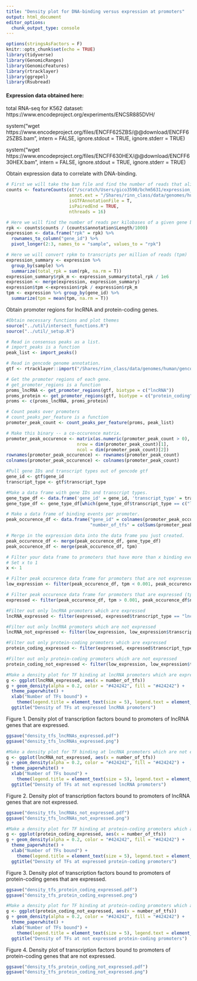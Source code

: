 ```yaml
---
title: "Density plot for DNA-binding versus expression at promoters"
output: html_document
editor_options:
  chunk_output_type: console
---
```


```r
options(stringsAsFactors = F)
knitr::opts_chunk$set(echo = TRUE)
library(tidyverse)
library(GenomicRanges)
library(GenomicFeatures)
library(rtracklayer)
library(ggrepel)
library(Rsubread)
```

#### Expression data obtained here:
total RNA-seq for K562 dataset: https://www.encodeproject.org/experiments/ENCSR885DVH/

system("wget https://www.encodeproject.org/files/ENCFF625ZBS/@@download/ENCFF625ZBS.bam",
        intern = FALSE, ignore.stdout = TRUE, ignore.stderr = TRUE)
        
system("wget https://www.encodeproject.org/files/ENCFF630HEX/@@download/ENCFF630HEX.bam",
        intern = FALSE, ignore.stdout = TRUE, ignore.stderr = TRUE)


Obtain expression data to correlate with DNA-binding.
```r

# First we will take the bam file and find the number of reads that align over mRNA and lncRNA gene-bodies
counts <- featureCounts(c("/scratch/Users/gico3590/bchm5631/expression_data/ENCFF625ZBS.bam", "/scratch/Users/gico3590/bchm5631/expression_data/ENCFF630HEX.bam"),
                        annot.ext = "/Shares/rinn_class/data/genomes/human/gencode/v32/gencode.v32.annotation.gtf",
                        isGTFAnnotationFile = T,
                        isPairedEnd = TRUE,
                        nthreads = 16)

# Here we will find the number of reads per kilobases of a given gene body (rpkm).
rpk <- counts$counts / (counts$annotation$Length/1000)
expression <- data.frame("rpk" = rpk) %>%
  rownames_to_column("gene_id") %>%
  pivot_longer(2:3, names_to = "sample", values_to = "rpk")

# Here we will convert rpkm to transcripts per million of reads (tpm)
expression_summary <- expression %>%
  group_by(sample) %>%
  summarize(total_rpk = sum(rpk, na.rm = T))
expression_summary$rpk_m <- expression_summary$total_rpk / 1e6
expression <- merge(expression, expression_summary)
expression$tpm <-expression$rpk / expression$rpk_m
tpm <- expression %>% group_by(gene_id) %>%
  summarize(tpm = mean(tpm, na.rm = T))
```


Obtain promoter regions for lncRNA and protein-coding genes.
```r
#Obtain necessary functions and plot themes
source("../util/intersect_functions.R")
source("../util/_setup.R")

# Read in consensus peaks as a list.
# import_peaks is a function
peak_list <- import_peaks()

# Read in gencode genome annotation.
gtf <- rtracklayer::import("/Shares/rinn_class/data/genomes/human/gencode/v32/gencode.v32.annotation.gtf")

# Get the promoter regions of each gene.
# get_promoter_regions is a function
proms_lncRNA <- get_promoter_regions(gtf, biotype = c("lncRNA"))
proms_protein <- get_promoter_regions(gtf, biotype = c("protein_coding"))
proms <- c(proms_lncRNA, proms_protein)

# Count peaks over promoters
# count_peaks_per_feature is a function
promoter_peak_count <- count_peaks_per_feature(proms, peak_list)
```


```r
# Make this binary -- a co-occurence matrix.
promoter_peak_occurence <- matrix(as.numeric(promoter_peak_count > 0),
                           nrow = dim(promoter_peak_count)[1],
                           ncol = dim(promoter_peak_count)[2])
rownames(promoter_peak_occurence) <- rownames(promoter_peak_count)
colnames(promoter_peak_occurence) <- colnames(promoter_peak_count)

#Pull gene IDs and transcript types out of gencode gtf
gene_id <- gtf$gene_id
transcript_type <- gtf$transcript_type

#Make a data frame with gene IDs and transcript types.
gene_type_df <- data.frame('gene_id' = gene_id, 'transcript_type' = transcript_type)
gene_type_df <- gene_type_df[which(gene_type_df$transcript_type == c("lncRNA", "protein_coding")),]

# Make a data frame of binding events per promoter.
peak_occurence_df <- data.frame("gene_id" = colnames(promoter_peak_occurence),
                                "number_of_tfs" = colSums(promoter_peak_occurence))

# Merge in the expression data into the data frame you just created.
peak_occurence_df <- merge(peak_occurence_df, gene_type_df)
peak_occurence_df <- merge(peak_occurence_df, tpm)
```


```r
# Filter your data frame to promoters that have more than x binding events yet are still not expressed.
# Set x to 1
x <- 1

# Filter peak occurence data frame for promoters that are not expressed (tpm < 0.001)
low_expression <- filter(peak_occurence_df, tpm < 0.001, peak_occurence_df$number_of_tfs > x)

# Filter peak occurence data frame for promoters that are expressed (tpm > 0.001)
expressed <- filter(peak_occurence_df, tpm > 0.001, peak_occurence_df$number_of_tfs > x)

#Filter out only lncRNA promoters which are expressed
lncRNA_expressed <- filter(expressed, expressed$transcript_type == "lncRNA")

#Filter out only lncRNA promoters which are not expressed
lncRNA_not_expressed <- filter(low_expression, low_expression$transcript_type == "lncRNA")

#Filter out only protein-coding promoters which are expressed
protein_coding_expressed <- filter(expressed, expressed$transcript_type == "protein_coding")

#Filter out only protein-coding promoters which are not expressed
protein_coding_not_expressed <- filter(low_expression, low_expression$transcript_type == "protein_coding")
```


```r
#Make a density plot for TF binding at lncRNA promoters which are expressed
g <- ggplot(lncRNA_expressed, aes(x = number_of_tfs))
g + geom_density(alpha = 0.2, color = "#424242", fill = "#424242") +
  theme_paperwhite() +
  xlab("Number of TFs bound") +
    theme(legend.title = element_text(size = 5), legend.text = element_text(size = 5), legend.key.size = unit(0.5, "cm"), plot.title = element_text(size = 10), axis.title = element_text(size = 7), axis.text.x = element_text(size = 5), axis.text.y = element_text(size = 5)) +
  ggtitle("Density of TFs at expressed lncRNA promoters")
```

Figure 1. Density plot of transcription factors bound to promoters of lncRNA genes that are expressed.

```r
ggsave("density_tfs_lncRNAs_expressed.pdf")
ggsave("density_tfs_lncRNAs_expressed.png")

```


```r
#Make a density plot for TF binding at lncRNA promoters which are not expressed
g <- ggplot(lncRNA_not_expressed, aes(x = number_of_tfs))
g + geom_density(alpha = 0.2, color = "#424242", fill = "#424242") +
  theme_paperwhite() +
  xlab("Number of TFs bound") +
    theme(legend.title = element_text(size = 5), legend.text = element_text(size = 5), legend.key.size = unit(0.5, "cm"), plot.title = element_text(size = 10), axis.title = element_text(size = 7), axis.text.x = element_text(size = 5), axis.text.y = element_text(size = 5)) +
  ggtitle("Density of TFs at not expressed lncRNA promoters")
```

Figure 2. Density plot of transcription factors bound to promoters of lncRNA genes that are not expressed.

```r
ggsave("density_tfs_lncRNAs_not_expressed.pdf")
ggsave("density_tfs_lncRNAs_not_expressed.png")
```

```r
#Make a density plot for TF binding at protein-coding promoters which are expressed
g <- ggplot(protein_coding_expressed, aes(x = number_of_tfs))
g + geom_density(alpha = 0.2, color = "#424242", fill = "#424242") +
  theme_paperwhite() +
  xlab("Number of TFs bound") +
    theme(legend.title = element_text(size = 5), legend.text = element_text(size = 5), legend.key.size = unit(0.5, "cm"), plot.title = element_text(size = 10), axis.title = element_text(size = 7), axis.text.x = element_text(size = 5), axis.text.y = element_text(size = 5)) +
  ggtitle("Density of TFs at expressed protein-coding promoters")
```

Figure 3. Density plot of transcription factors bound to promoters of protein-coding genes that are expressed.

```r
ggsave("density_tfs_protein_coding_expressed.pdf")
ggsave("density_tfs_protein_coding_expressed.png")

```

```r
#Make a density plot for TF binding at protein-coding promoters which are not expressed
g <- ggplot(protein_coding_not_expressed, aes(x = number_of_tfs))
g + geom_density(alpha = 0.2, color = "#424242", fill = "#424242") +
  theme_paperwhite() +
  xlab("Number of TFs bound") +
    theme(legend.title = element_text(size = 5), legend.text = element_text(size = 5), legend.key.size = unit(0.5, "cm"), plot.title = element_text(size = 10), axis.title = element_text(size = 7), axis.text.x = element_text(size = 5), axis.text.y = element_text(size = 5)) +
  ggtitle("Density of TFs at not expressed protein-coding promoters")
```

Figure 4. Density plot of transcription factors bound to promoters of protein-coding genes that are not expressed.

```r
ggsave("density_tfs_protein_coding_not_expressed.pdf")
ggsave("density_tfs_protein_coding_not_expressed.png")

```